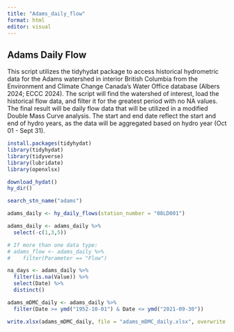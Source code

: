 ```yaml
---
title: "Adams_daily_flow"
format: html
editor: visual
---
```


## Adams Daily Flow

This script utilizes the tidyhydat package to access historical hydrometric data for the Adams watershed in interior British Columbia from the Environment and Climate Change Canada's Water Office database (Albers 2024; ECCC 2024). The script will find the watershed of interest, load the historical flow data, and filter it for the greatest period with no NA values. The final result will be daily flow data that will be utilized in a modified Double Mass Curve analysis. The start and end date reflect the start and end of hydro years, as the data will be aggregated based on hydro year (Oct 01 - Sept 31).

```r
install.packages(tidyhydat)
library(tidyhydat)
library(tidyverse)
library(lubridate)
library(openxlsx)

download_hydat()
hy_dir()

search_stn_name("adams")

adams_daily <- hy_daily_flows(station_number = "08LD001")

adams_daily <- adams_daily %>% 
  select(-c(1,3,5))

# If more than one data type:
# adams_flow <- adams_daily %>% 
#    filter(Parameter == "Flow")

na_days <- adams_daily %>%
  filter(is.na(Value)) %>%
  select(Date) %>%
  distinct() 

adams_mDMC_daily <- adams_daily %>% 
  filter(Date >= ymd("1952-10-01") & Date <= ymd("2021-09-30"))

write.xlsx(adams_mDMC_daily, file = "adams_mDMC_daily.xlsx", overwrite = TRUE)
```
